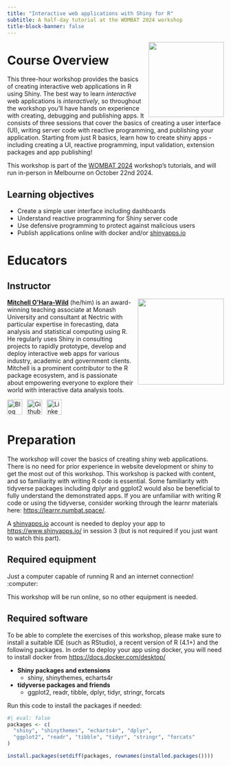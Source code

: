 ```yaml
---
title: "Interactive web applications with Shiny for R"
subtitle: A half-day tutorial at the WOMBAT 2024 workshop
title-block-banner: false
---
```


![](images/shiny.svg){style="float:right;padding: 0 0 0 10px;" fig-alt="Shiny Hex Logo" width="175"}

# Course Overview

This three-hour workshop provides the basics of creating interactive web applications in R using Shiny. The best way to learn *interactive* web applications is *interactively*, so throughout the workshop you'll have hands on experience with creating, debugging and publishing apps. It consists of three sessions that cover the basics of creating a user interface (UI), writing server code with reactive programming, and publishing your application. Starting from just R basics, learn how to create shiny apps - including creating a UI, reactive programming, input validation, extension packages and app publishing!

This workshop is part of the [WOMBAT 2024](https://wombat2024.numbat.space/) workshop's tutorials, and will run in-person in Melbourne on October 22nd 2024.

## Learning objectives

-   Create a simple user interface including dashboards
-   Understand reactive programming for Shiny server code
-   Use defensive programming to protect against malicious users
-   Publish applications online with docker and/or [shinyapps.io](https://www.shinyapps.io/)


# Educators

## Instructor

![](images/mitch.jpeg){style="float:right;padding: 0 0 0 10px;" fig-alt="Headshot of Mitchell O'Hara-Wild" width="200"}
[**Mitchell O'Hara-Wild**](https://mitchelloharawild.com/) (he/him) is an award-winning teaching associate at Monash University and consultant at Nectric with particular expertise in forecasting, data analysis and statistical computing using R. He regularly uses Shiny in consulting projects to rapidly prototype, develop and deploy interactive web apps for various industry, academic and government clients. Mitchell is a prominent contributor to the R package ecosystem, and is passionate about empowering everyone to explore their world with interactive data analysis tools.

<div align="center">
<a href="https://www.mitchelloharawild.com"><img border="0" alt="Blog" src="https://assets.dryicons.com/uploads/icon/svg/4926/home.svg" width="35" height="35"></a>&ensp;
<a href="https://github.com/mitchelloharawild"><img border="0" alt="Github" src="https://assets.dryicons.com/uploads/icon/svg/8312/cc33248a-e56e-4e7f-93f4-0e16350e5768.svg" width="35" height="35"></a>&ensp; 
<a href="https://www.linkedin.com/in/mitchelloharawild/"><img border="0" alt="LinkedIn" src="https://assets.dryicons.com/uploads/icon/svg/8337/a347cd89-1662-4421-be90-58e5e8004eae.svg" width="35" height="35"></a>&ensp;&emsp;
</div>

# Preparation

The workshop will cover the basics of creating shiny web applications. There is no need for prior experience in website development or shiny to get the most out of this workshop. This workshop is packed with content, and so familiarity with writing R code is essential. Some familiarity with tidyverse packages including dplyr and ggplot2 would also be beneficial to fully understand the demonstrated apps. If you are unfamiliar with writing R code or using the tidyverse, consider working through the learnr materials here: <https://learnr.numbat.space/>.

A [shinyapps.io](https://www.shinyapps.io/) account is needed to deploy your app to <https://www.shinyapps.io/> in session 3 (but is not required if you just want to watch this part).

## Required equipment

Just a computer capable of running R and an internet connection! :computer:

This workshop will be run online, so no other equipment is needed.

## Required software

To be able to complete the exercises of this workshop, please make sure to install a suitable IDE (such as RStudio), a recent version of R (4.1+) and the following packages. In order to deploy your app using docker, you will need to install docker from <https://docs.docker.com/desktop/>

-   **Shiny packages and extensions**
    -   shiny, shinythemes, echarts4r
-   **tidyverse packages and friends**
    -   ggplot2, readr, tibble, dplyr, tidyr, stringr, forcats

Run this code to install the packages if needed:

```r
#| eval: false
packages <- c(
  "shiny", "shinythemes", "echarts4r", "dplyr",
  "ggplot2", "readr", "tibble", "tidyr", "stringr", "forcats"
)

install.packages(setdiff(packages, rownames(installed.packages())))  
```
